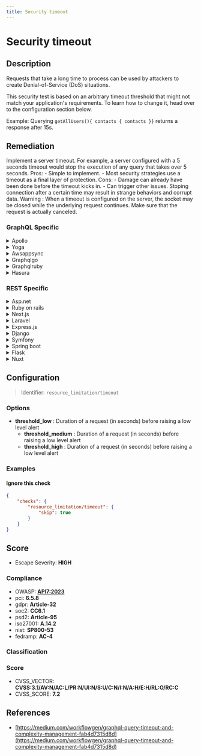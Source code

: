 ```yaml
---
title: Security timeout
---
```


# Security timeout

## Description

Requests that take a long time to process can be used by attackers to create Denial-of-Service (DoS) situations.

This security test is based on an arbitrary timeout threshold that might not match your application's requirements. To learn how to change it, head over to the configuration section below.

Example: Querying `getAllUsers(){ contacts { contacts }}` returns a response after 15s.


## Remediation

Implement a server timeout. For example, a server configured with a 5 seconds timeout would stop the execution of any query that takes over 5 seconds.
Pros: - Simple to implement. - Most security strategies use a timeout as a final layer of protection.
Cons: - Damage can already have been done before the timeout kicks in. - Can trigger other issues. Stoping connection after a certain time may result in strange behaviors and corrupt data.
Warning : When a timeout is configured on the server, the socket may be closed while the underlying request continues. Make sure that the request is actually canceled. 


### GraphQL Specific

<details>
    <summary>Apollo</summary>

Apollo Server allows you to define a timeout for your GraphQL operations. Set the timeout using the 'context' function in your Apollo Server configuration.

</details>

<details>
    <summary>Yoga</summary>

In GraphQL Yoga, you can set timeouts at the server level using the 'options' parameter when starting the server.

</details>

<details>
    <summary>Awsappsync</summary>

AWS AppSync enforces a timeout of 30s on each request by default. If your API sits behind an API Gateway, you can configure a different (but lower than the hard 30s limit) timeout in the AWS API Gateway console by following this path: AWS API Gateway console > {Your App} > Resources > Integration Request > "Use default timeout".

</details>

<details>
    <summary>Graphqlgo</summary>

Implement a server timeout by following this guide: The complete guide to Go net/http timeouts - Cloudfare blog

</details>

<details>
    <summary>Graphqlruby</summary>

In GraphQL-Ruby, you can implement query timeouts by using the 'max_complexity' setting or by adding custom middleware.

</details>

<details>
    <summary>Hasura</summary>

Hasura allows you to set a custom query timeout. To do so: - Go to Project Console > Security Settings > API Limits. - Click on "Global". - Set a timeout (e.g., 10s).

</details>


### REST Specific

<details>
    <summary>Asp.net</summary>

In ASP.NET, set the request timeout in the web.config file or directly in the Global.asax file.

</details>

<details>
    <summary>Ruby on rails</summary>

In Ruby on Rails, configure the Rack::Timeout middleware to set a timeout for requests.

</details>

<details>
    <summary>Next.js</summary>

Next.js does not have a built-in request timeout feature. You can implement timeouts using custom server logic or middleware.

</details>

<details>
    <summary>Laravel</summary>

In Laravel, set the maximum execution time in your public/.htaccess file or within your route logic using the set_time_limit function.

</details>

<details>
    <summary>Express.js</summary>

In Express.js, use the 'connect-timeout' middleware to set a timeout for requests.

</details>

<details>
    <summary>Django</summary>

Django does not have a built-in request timeout feature. Implement request timeouts using server configurations or middleware.

</details>

<details>
    <summary>Symfony</summary>

In Symfony, set the maximum execution time in your public/.htaccess file or within your controller using the set_time_limit function.

</details>

<details>
    <summary>Spring boot</summary>

In Spring Boot, configure the server's connection timeout properties in the application.properties file.

</details>

<details>
    <summary>Flask</summary>

Flask does not have a built-in request timeout feature. Implement request timeouts using server configurations or middleware.

</details>

<details>
    <summary>Nuxt</summary>

Nuxt.js does not have a built-in request timeout feature. You can implement timeouts using server middleware or by customizing the server instance.

</details>

## Configuration

> Identifier: `resource_limitation/timeout`

### Options

- **threshold_low** : Duration of a request (in seconds) before raising a low level alert
  - **threshold_medium** : Duration of a request (in seconds) before raising a low level alert
  - **threshold_high** : Duration of a request (in seconds) before raising a low level alert
  



### Examples



#### Ignore this check

```json
{
    "checks": {
        "resource_limitation/timeout": {
            "skip": true
        }
    }
}
```




## Score

- Escape Severity: **<span className="high-severity">HIGH</span>**

### Compliance

- OWASP: **[API7:2023](https://github.com/OWASP/API-Security/blob/master/editions/2023/en/0xa7-server-side-request-forgery.md)**
- pci: **6.5.8**
- gdpr: **Article-32**
- soc2: **CC6.1**
- psd2: **Article-95**
- iso27001: **A.14.2**
- nist: **SP800-53**
- fedramp: **AC-4**

### Classification






### Score

- CVSS_VECTOR: **CVSS:3.1/AV:N/AC:L/PR:N/UI:N/S:U/C:N/I:N/A:H/E:H/RL:O/RC:C**
- CVSS_SCORE: **7.2**

## References

- [https://medium.com/workflowgen/graphql-query-timeout-and-complexity-management-fab4d7315d8d](https://medium.com/workflowgen/graphql-query-timeout-and-complexity-management-fab4d7315d8d)
  
